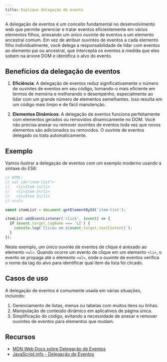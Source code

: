 ```yaml
---
title: Explique delegação do evento
---
```


A delegação de eventos é um conceito fundamental no desenvolvimento web que permite gerenciar e tratar eventos eficientemente em vários elementos filhos, anexando um único ouvinte de eventos a um elemento ancestral comum. Em vez de atribuir ouvintes de eventos a cada elemento filho individualmente, você delega a responsabilidade de lidar com eventos ao elemento pai ou ancestral, que intercepta os eventos à medida que eles sobem na árvore DOM e identifica o alvo do evento.

## Benefícios da delegação de eventos

1. **Eficiência**: A delegação de eventos reduz significativamente o número de ouvintes de eventos em seu código, tornando-o mais eficiente em termos de memória e melhorando o desempenho, especialmente ao lidar com um grande número de elementos semelhantes. Isso resulta em um código mais limpo e de fácil manutenção.

2. **Elementos Dinâmicos**: A delegação de eventos funciona perfeitamente com elementos gerados ou removidos dinamicamente no DOM. Você não precisa anexar ou remover ouvintes de eventos toda vez que novos elementos são adicionados ou removidos. O ouvinte de eventos delegado os trata automaticamente.

## Exemplo

Vamos ilustrar a delegação de eventos com um exemplo moderno usando a sintaxe do ES6:

```javascript
// HTML:
// <ul id="item-list">
//   <li>Item 1</li>
//   <li>Item 2</li>
//   <li>Item 3</li>
// </ul>

const itemList = document.getElementById('item-list');

itemList.addEventListener('click', (event) => {
  if (event.target.tagName === 'LI') {
    console.log(`Clicou em ${event.target.textContent}`);
  }
});
```

Neste exemplo, um único ouvinte de eventos de clique é anexado ao elemento `<ul>`. Quando ocorre um evento de clique em um elemento `<li>`, o evento se propaga até o elemento `<ul>`, onde o ouvinte de eventos verifica o nome da tag do alvo para identificar qual item da lista foi clicado.

## Casos de uso

A delegação de eventos é comumente usada em várias situações, incluindo:

1. Gerenciamento de listas, menus ou tabelas com muitos itens ou linhas.
1. Manipulação de conteúdo dinâmico em aplicativos de página única.
1. Simplificação do código, evitando a necessidade de anexar e remover ouvintes de eventos para elementos que mudam.

## Recursos

- [MDN Web Docs sobre Delegação de Eventos](https://developer.mozilla.org/pt-BR/docs/Learn/JavaScript/Building_blocks/Events#event_delegation)
- [JavaScript.info - Delegação de Eventos](https://javascript.info/event-delegation)
